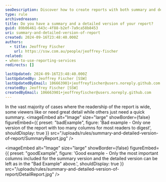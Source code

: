 ```yaml
---
seoDescription: Discover how to create reports with both summary and detailed versions for diverse viewer needs
type: rule
archivedreason:
title: Do you have a summary and a detailed version of your report?
guid: 89b06461-643c-4f88-b2ef-7a9ca58b8453
uri: summary-and-detailed-version-of-report
created: 2024-09-16T23:48:40.000Z
authors:
  - title: Jeoffrey Fischer
    url: https://ssw.com.au/people/jeoffrey-fischer
related:
- when-to-use-reporting-services
redirects: []

lastUpdated: 2024-09-16T23:48:40.000Z
lastUpdatedBy: Jeoffrey Fischer [SSW]
lastUpdatedByEmail: 106663901+jeoffreyfischer@users.noreply.github.com
createdBy: Jeoffrey Fischer [SSW]
createdByEmail: 106663901+jeoffreyfischer@users.noreply.github.com
---
```


In the vast majority of cases where the readership of the report is wide, some viewers like or need great detail while others just need a quick summary.
<imageEmbed
  alt="Image"
  size="large"
  showBorder={false}
  figureEmbed={{
    preset: "badExample",
    figure: 'Bad example - Only one version of the report with too many columns for most readers to digest',
    shouldDisplay: true
  }}
  src="/uploads/rules/summary-and-detailed-version-of-report/SummaryReport.jpg"
/>

<imageEmbed
  alt="Image"
  size="large"
  showBorder={false}
  figureEmbed={{
    preset: "goodExample",
    figure: 'Good example - Only the most important columns included for the summary version and the detailed version can be left as in the "Bad Example" above.',
    shouldDisplay: true
  }}
  src="/uploads/rules/summary-and-detailed-version-of-report/DetailReport.jpg"
/>

